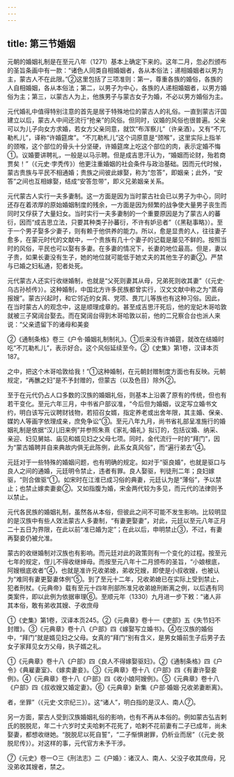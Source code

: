 ```yaml
---
---
---
```

title: 第三节婚姻
---



元朝的婚姻礼制是在至元八年（1271）基本上确定下来的。这年二月，忽必烈颁布的圣旨条画中有一款：“诸色人同类自相婚姻者，各从本俗法；递相婚姻者以男为主，蒙古人不在此限。”②这里包括了三项准则：第一，尊重各族的婚俗，各族的人自相婚姻，各从本俗法；第二，以男子为中心，各族的人递相婚姻者，以男方婚俗为主；第三，以蒙古人为上，他族男子与蒙古女子为婚，不必以男方婚俗为主。

元代婚礼中值得特别注意的首先是居于特殊地位的蒙古人的礼俗。一直到蒙古汗国建立以后，蒙古人中间还流行“抢亲”的风俗。但同时，议婚的风俗也很普遍。父亲可以为儿子向女方求婚，若女方父亲同意，就饮“布浑察儿”（许亲酒）。又有“不兀勒札儿”，译称“许婚筵席”。“不兀勒札儿”这个词原意是“颈喉”，这里实际上指羊的颈喉，这个部位的骨头十分坚硬，许婚筵席上吃这个部位的肉，表示定婚不悔①。议婚要讲聘礼，一般是以马示聘。但是成吉思汗认为，“婚姻而论财，殆若商贾矣！”（《元史·孛秃传》）他更注重婚姻的社会条件与政治基础。因而元代时候，蒙古贵族与平民不相通婚；贵族之间彼此嫁娶，称为“忽答”，即姻亲；此外，“安答”之间也互相嫁娶，结成“安答忽带”，即义兄弟姻亲关系。

元代蒙古人实行一夫多妻制。这一方面是因为当时蒙古社会已以男子为中心，同时还存在着浓厚的原始婚姻制度的残余，一方面是因为频繁的战争使大量男子丧生而同时又俘获了大量妇女。当时实行一夫多妻制的一个重要原因是为了蒙古人的蕃衍，因而“成吉思立法，只要其种类子孙蕃衍，不许有妒忌者”（《黑鞑事略》）。至于一个男子娶多少妻子，则有赖于他供养的能力。所以，愈是显贵的人，往往妻子愈多，在蒙元时代的文献中，一个贵族有几十个妻子的记载是屡见不鲜的。按照当时的风俗，平民也可以娶有多妻。在多妻的情况下，长妻的地位最高。但是，妻以子贵，如果长妻没有生子，她的地位就可能低于她丈夫的其他生子的妻②。严禁与已婚之妇私通，犯者处死。

元代蒙古人还实行收继婚制，也就是“父死则妻其从母，兄弟死则收其妻”（《元史·乌古孙桢传》）。这种婚制，中国北方许多民族都曾实行，汉文文献中称之为“蒸母报嫂”。蒙古兴起时，和它邻近的女真、党项、畏兀儿等族也有这种习俗。因此，在当时蒙古人的观念中，这是顺理成章的。甚至成吉思汗死后，他的宠妃木哥哈敦就被三子窝阔台娶去。而在窝阔台得到木哥哈敦以前，他的二兄察合台也派人来说：“父亲遗留下的诸母和美妾

②《通制条格》卷三《户令·婚姻礼制制礼》。①后来没有许婚筵，就改在结婚时吃“不兀勒札儿”，表示好合。这个风俗延续至今。②《史集》第1卷，汉译本页187。

之中，把这个木哥哈敦给我！”①这种婚制，在元朝封赠制度方面也有反映。元朝规定，“再醮之妇”是不予封赠的，但蒙古（以及色目）除外②。

至于在元代仍占人口多数的汉族的婚姻礼俗，则基本上沿袭了原有的传统，但也有若干变化。至元六年三月，中书省户部议准，“今后但为婚姻，议定写立婚书文约，明白该写元议聘财钱物，若招召女婿，指定养老或出舍年限，其主婚、保亲、媒妁人等画字依理成亲，庶免争讼”③。至元八年九月，尚书省礼部呈准施行的婚姻礼制是依据“汉儿旧来例”并参照朱熹《家礼·婚礼》拟订的，包括议婚、纳采、亲迎、妇见舅姑、庙见和婿见妇之父母七项。同时，金代流行一时的“拜门”，因为“蒙古婚聘并自来典故内俱无此陈例，此系女真风俗”，而“遍行弟去”④。

元廷对于一些特殊的婚姻问题，也有明确的规定。如对于“驱良婚”，也就是驱口与良人之间的通婚，元廷明令禁止，违者有罪。良人娶驱，判徒刑二年；良妇嫁驱，“则合做驱”①。如宋时在江淮已成习俗的典妻，元廷认为是“薄俗”，予以禁止；也禁止嫁卖妻妾②。又如指腹为婚，宋金两代较为多见，而元代的法律则予以禁止。

元代各民族的婚姻礼制，虽然各从本俗，但彼此之间不可能不发生影响。比较明显的是汉族中有些人效法蒙古人多妻制，“有妻更娶妻”，对此，元廷以至元八年正月二十五日为界限，在此以前“准已婚为定”；在此以后，申明禁止③，不过，有妻再娶妾仍被允准。

蒙古的收继婚制对汉族也有影响。而元廷对此的政策则有一个变化的过程。按至元七年的规定，侄儿不得收继婶母。而按至元八年十二月颁布的圣旨，“小娘根底，阿嫂根底收者”④，也就是准许兄收弟媳，弟收兄嫂，即使是小叔收嫂，也被认为“难同有妻更娶妻体例”⑤。到了至元十二年，兄收弟媳已在实际上受到禁止，犯者刑杖。《元典帝》载有至元十四年刑部所准兄收弟媳刑断离之例，以后遇有同类案件，即以此例为依据审理⑥。至顺元年（1330）九月进一步下敕：“诸人非其本俗，敢有弟收其嫂、子收庶母

①《史集》第1卷，汉译本页245。②《元典章》卷十一《吏部》五《失节妇不封赠》。③《元典章》卷十八《户部》四《嫁娶写立婚书》。④在汉族的婚俗中，“拜门”就是婿见妇之父母。女真的“拜门”别有含义，是男女婚前生子后男子去女子家拜见女方父母，执子婿之礼。

①《元典章》卷十八《户部》四《良人不得嫁娶驱妇》。②《通制条格》四《户令》《典雇妻室》、《嫁卖妻妾》。③《元典章》卷十八《户部》四《有妻许娶妾例》。④《元典章》卷十八《户部》四《收小娘阿嫂例》。⑤《元典章》卷十八《户部》四《叔收嫂又婚定妻》。⑥《元典章》新集《户部·婚姻·兄收弟妻断离》。

者，坐罪”（《元史·文宗纪三》）。这“诸人”，明白指的是汉人、南人⑦。

另一方面，蒙古人受到汉族婚姻礼俗的影响，也有不再从本俗的。例如蒙古弘吉剌氏的脱脱尼，年二十六岁时丈夫哈剌不花死了，哈剌不花前妻有二子已成年，尚未娶妻，都想收继她。“脱脱尼以死自誓”，“二子惭惧谢罪，仍析业而居”（《元史·脱脱尼传》）。对这样的事，元代官方未予干涉。

⑦《元史》卷一○三《刑法志》二《户婚》：诸汉人、南人、父没子收其庶母，兄没弟收其嫂者，禁之。